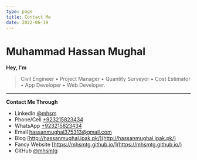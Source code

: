 ```yaml
---
type: page
title: Contact Me
date: 2022-06-19
---
```


# Muhammad Hassan Mughal

**Hey, I'm**
> Civil Engineer • Project Manager • Quantity Surveyor • Cost Estimator • App Developer • Web Developer.

---

**Contact Me Through**

- LinkedIn [@mhsm](https://linkedin.com/in/mhsm)
- Phone/Cell [+923215823434](tel:+923215823434)
- WhatsApp [+923215823434](https://api.whatsapp.com/send?phone=923215823434&text&app_absent=0)
- Email hassanmughal375313@gmail.com
- Blog [http://hassanmughal.ipak.pk/](http://hassanmughal.ipak.pk/)
- Fancy Website [https://mhsmtg.github.io/](https://mhsmtg.github.io/)
- GitHub [@mhsmtg](https://github.com/mhsmtg)
